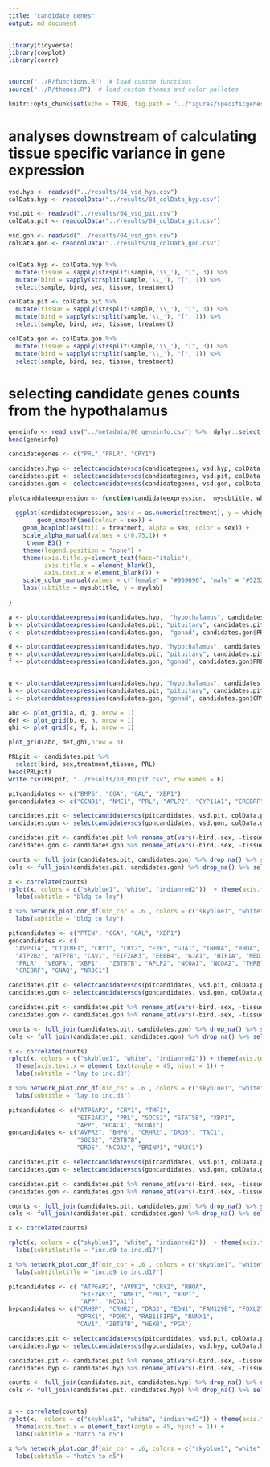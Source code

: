 ```yaml
---
title: "candidate genes"
output: md_document
---
```


```r
library(tidyverse)
library(cowplot)
library(corrr)


source("../R/functions.R")  # load custom functions 
source("../R/themes.R")  # load custom themes and color palletes

knitr::opts_chunk$set(echo = TRUE, fig.path = '../figures/specificgenes/')
```

# analyses downstream of calculating tissue specific variance in gene expression

```r
vsd.hyp <- readvsd("../results/04_vsd_hyp.csv")
colData.hyp <- readcolData("../results/04_colData_hyp.csv")

vsd.pit <- readvsd("../results/04_vsd_pit.csv")
colData.pit <- readcolData("../results/04_colData_pit.csv")

vsd.gon <- readvsd("../results/04_vsd_gon.csv")
colData.gon <- readcolData("../results/04_colData_gon.csv")


colData.hyp <- colData.hyp %>% 
  mutate(tissue = sapply(strsplit(sample,'\\_'), "[", 3)) %>%
  mutate(bird = sapply(strsplit(sample,'\\_'), "[", 1)) %>%
  select(sample, bird, sex, tissue, treatment)

colData.pit <- colData.pit %>%  
  mutate(tissue = sapply(strsplit(sample,'\\_'), "[", 3)) %>%
  mutate(bird = sapply(strsplit(sample,'\\_'), "[", 1)) %>%
  select(sample, bird, sex, tissue, treatment)

colData.gon <- colData.gon %>%  
  mutate(tissue = sapply(strsplit(sample,'\\_'), "[", 3)) %>%
  mutate(bird = sapply(strsplit(sample,'\\_'), "[", 1)) %>%
  select(sample, bird, sex, tissue, treatment)

```


# selecting candidate genes counts from the hypothalamus


```r
geneinfo <- read_csv("../metadata/00_geneinfo.csv") %>%  dplyr::select(Name, geneid, entrezid) %>% arrange(Name)
head(geneinfo)
```

```r
candidategenes <- c("PRL","PRLR", "CRY1")

candidates.hyp <- selectcandidatevsds(candidategenes, vsd.hyp, colData.hyp)
candidates.pit <- selectcandidatevsds(candidategenes, vsd.pit, colData.pit)
candidates.gon <- selectcandidatevsds(candidategenes, vsd.gon, colData.gon)

plotcanddateexpression <- function(candidateexpression,  mysubtitle, whichgene, myylab){
  
  ggplot(candidateexpression, aes(x = as.numeric(treatment), y = whichgene)) + 
        geom_smooth(aes(colour = sex)) +
    geom_boxplot(aes(fill = treatment, alpha = sex, color = sex)) + 
    scale_alpha_manual(values = c(0.75,1)) +
     theme_B3() +
    theme(legend.position = "none") +
    theme(axis.title.y=element_text(face="italic"),
          axis.title.x = element_blank(),
          axis.text.x = element_blank()) +
    scale_color_manual(values = c("female" = "#969696", "male" = "#525252")) +
    labs(subtitle = mysubtitle, y = myylab)
  
}

a <- plotcanddateexpression(candidates.hyp,  "hypothalamus", candidates.hyp$PRL, "PRL")
b <- plotcanddateexpression(candidates.pit, "pituitary", candidates.pit$PRL, "PRL")
c <- plotcanddateexpression(candidates.gon,  "gonad", candidates.gon$PRL, "PRL")

d <- plotcanddateexpression(candidates.hyp, "hypothalamus", candidates.hyp$PRLR, "PRLR")
e <- plotcanddateexpression(candidates.pit, "pituitary", candidates.pit$PRLR, "PRLR")
f <- plotcanddateexpression(candidates.gon, "gonad", candidates.gon$PRLR, "PRLR")


g <- plotcanddateexpression(candidates.hyp, "hypothalamus", candidates.hyp$CRY1, "CRY1")
h <- plotcanddateexpression(candidates.pit, "pituitary", candidates.pit$CRY1, "CRY1")
i <- plotcanddateexpression(candidates.gon, "gonad", candidates.gon$CRY1, "CRY1")

abc <- plot_grid(a, d, g, nrow = 1)
def <- plot_grid(b, e, h, nrow = 1)
ghi <- plot_grid(c, f, i, nrow = 1)

plot_grid(abc, def,ghi,nrow = 3)
```



```r
PRLpit <- candidates.pit %>%
  select(bird, sex,treatment,tissue, PRL)
head(PRLpit)
write.csv(PRLpit, "../results/10_PRLpit.csv", row.names = F)
```



```r
pitcandidates <- c("BMP6", "CGA", "GAL", "XBP1")
goncandidates <- c("CCND1", "NME1", "PRL", "APLP2", "CYP11A1", "CREBRF", "DBH")

candidates.pit <- selectcandidatevsds(pitcandidates, vsd.pit, colData.pit) %>% select(-sample) %>% filter(treatment %in% c("bldg", "lay"))
candidates.gon <- selectcandidatevsds(goncandidates, vsd.gon, colData.gon) %>% select(-sample) %>% filter(treatment %in% c("bldg", "lay"))

candidates.pit <- candidates.pit %>% rename_at(vars(-bird,-sex, -tissue, -treatment), function(x) paste0("pit_", x)) %>% select(-tissue)
candidates.gon <- candidates.gon %>% rename_at(vars(-bird,-sex, -tissue, -treatment), function(x) paste0("gon_", x)) %>% select(-tissue)

counts <- full_join(candidates.pit, candidates.gon) %>% drop_na() %>% select(-bird, -sex, -treatment)
cols <- full_join(candidates.pit, candidates.gon) %>% drop_na() %>% select(bird, sex, treatment)

x <- correlate(counts)
rplot(x, colors = c("skyblue1", "white", "indianred2"))  + theme(axis.text.x = element_text(angle = 45, hjust = 1)) + 
  labs(subtitle = "bldg to lay")

x %>% network_plot.cor_df(min_cor = .6 , colors = c("skyblue1", "white", "indianred2")) + 
  labs(subtitle = "bldg to lay")

```




```r
pitcandidates <- c("PTEN", "CGA", "GAL", "XBP1")
goncandidates <- c(
  "AVPR1A", "C1QTNF1", "CRY1", "CRY2", "F2R", "GJA1", "INHBA", "RHOA", "SMAD4",
  "ATP2B2", "ATP7B", "CAV1", "EIF2AK3", "ERBB4", "GJA1", "HIF1A", "MED1", "NME1", 
  "PRLR", "VEGFA", "XBP1",  "ZBTB7B", "APLP2", "NCOA1", "NCOA2", "THRB",
  "CREBRF", "GNAQ", "NR3C1")

candidates.pit <- selectcandidatevsds(pitcandidates, vsd.pit, colData.pit) %>% select(-sample) %>% filter(treatment %in% c("inc.d3", "lay"))
candidates.gon <- selectcandidatevsds(goncandidates, vsd.gon, colData.gon) %>% select(-sample) %>% filter(treatment %in% c("inc.d3", "lay"))

candidates.pit <- candidates.pit %>% rename_at(vars(-bird,-sex, -tissue, -treatment), function(x) paste0("pit_", x)) %>% select(-tissue)
candidates.gon <- candidates.gon %>% rename_at(vars(-bird,-sex, -tissue, -treatment), function(x) paste0("gon_", x)) %>% select(-tissue)

counts <- full_join(candidates.pit, candidates.gon) %>% drop_na() %>% select(-bird, -sex, -treatment)
cols <- full_join(candidates.pit, candidates.gon) %>% drop_na() %>% select(bird, sex, treatment)

x <- correlate(counts)
rplot(x, colors = c("skyblue1", "white", "indianred2")) + theme(axis.text.x = element_text(angle = 45, hjust = 1)) + 
  theme(axis.text.x = element_text(angle = 45, hjust = 1)) + 
  labs(subtitle = "lay to inc.d3")

x %>% network_plot.cor_df(min_cor = .6 , colors = c("skyblue1", "white", "indianred2"))  + 
  labs(subtitle = "lay to inc.d3")

```


```r
pitcandidates <- c("ATP6AP2", "CRY1", "TMF1",
                   "EIF2AK3", "PRL", "SOCS2", "STAT5B", "XBP1",
                   "APP", "HDAC4", "NCOA1")
goncandidates <- c("AVPR2", "BMP6", "CRHR2", "DRD5", "TAC1",
                   "SOCS2", "ZBTB7B",
                   "DRD5", "NCOA2", "BRINP1", "NR3C1")

candidates.pit <- selectcandidatevsds(pitcandidates, vsd.pit, colData.pit) %>% select(-sample) %>% filter(treatment %in% c("inc.d9", "inc.d17"))
candidates.gon <- selectcandidatevsds(goncandidates, vsd.gon, colData.gon) %>% select(-sample) %>% filter(treatment %in% c("inc.d9", "inc.d17"))

candidates.pit <- candidates.pit %>% rename_at(vars(-bird,-sex, -tissue, -treatment), function(x) paste0("pit_", x)) %>% select(-tissue)
candidates.gon <- candidates.gon %>% rename_at(vars(-bird,-sex, -tissue, -treatment), function(x) paste0("gon_", x)) %>% select(-tissue)

counts <- full_join(candidates.pit, candidates.gon) %>% drop_na() %>% select(-bird, -sex, -treatment)
cols <- full_join(candidates.pit, candidates.gon) %>% drop_na() %>% select(bird, sex, treatment)

x <- correlate(counts)

rplot(x, colors = c("skyblue1", "white", "indianred2"))  + theme(axis.text.x = element_text(angle = 45, hjust = 1)) + 
  labs(subtitletitle = "inc.d9 to inc.d17")

x %>% network_plot.cor_df(min_cor = .6 , colors = c("skyblue1", "white", "indianred2")) + 
  labs(subtitletitle = "inc.d9 to inc.d17")

```


```r
pitcandidates <- c( "ATP6AP2", "AVPR2", "CRY2", "RHOA", 
                    "EIF2AK3", "NME1", "PRL", "XBP1",
                    "APP", "NCOA1")
hypcandidates <- c("CRHBP", "CRHR2", "DRD3", "EDN1", "FAM129B", "FOXL2", "KRAS",
                   "OPRK1", "POMC", "RAB11FIP5", "RUNX1",
                   "CAV1", "ZBTB7B", "HEXB", "PGR")

candidates.pit <- selectcandidatevsds(pitcandidates, vsd.pit, colData.pit) %>% select(-sample) %>% filter(treatment %in% c("hatch", "n5"))
candidates.hyp <- selectcandidatevsds(hypcandidates, vsd.hyp, colData.hyp) %>% select(-sample) %>% filter(treatment %in% c("hatch", "n5"))

candidates.pit <- candidates.pit %>% rename_at(vars(-bird,-sex, -tissue, -treatment), function(x) paste0("pit_", x)) %>% select(-tissue)
candidates.hyp <- candidates.hyp %>% rename_at(vars(-bird,-sex, -tissue, -treatment), function(x) paste0("hyp_", x)) %>% select(-tissue)

counts <- full_join(candidates.pit, candidates.hyp) %>% drop_na() %>% select(-bird, -sex, -treatment)
cols <- full_join(candidates.pit, candidates.hyp) %>% drop_na() %>% select(bird, sex, treatment)


x <- correlate(counts)
rplot(x,  colors = c("skyblue1", "white", "indianred2")) + theme(axis.text.x = element_text(angle = 45, hjust = 1)) + 
  theme(axis.text.x = element_text(angle = 45, hjust = 1)) + 
  labs(subtitle = "hatch to n5")

x %>% network_plot.cor_df(min_cor = .6, colors = c("skyblue1", "white", "indianred2"))  + 
  labs(subtitle = "hatch to n5")

```

